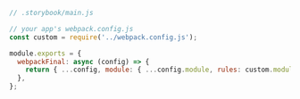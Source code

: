 ```js
// .storybook/main.js

// your app's webpack.config.js
const custom = require('../webpack.config.js');

module.exports = {
  webpackFinal: async (config) => {
    return { ...config, module: { ...config.module, rules: custom.module.rules } };
  },
};
```
